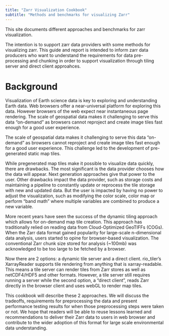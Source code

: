 ```yaml
---
title: "Zarr Visualization Cookbook"
subtitle: "Methods and benchmarks for visualizing Zarr"
---
```


This site documents different approaches and benchmarks for zarr visualization.

The intention is to support zarr data providers with some methods for visualizing zarr. This guide and report is intended to inform zarr data producers who want to understand the requirements for data pre-processing and chunking in order to support visualization through tiling server and direct client approahces.

# Background

Visualization of Earth science data is key to exploring and understanding Earth data. Web browsers offer a near-universal platform for exploring this data. However browsers of the web expect near instantaneous page rendering. The scale of geospatial data makes it challenging to serve this data “on-demand” as browsers cannot reproject and create image tiles fast enough for a good user experience.

The scale of geospatial data makes it challenging to serve this data “on-demand” as browsers cannot reproject and create image tiles fast enough for a good user experience. This challenge led to the development of pre-generated static map tiles. 

While pregenerated map tiles make it possible to visualize data quickly, there are drawbacks. The most significant is the data provider chooses how the data will appear. Next generation approaches give that power to the user. Other drawbacks impact the data provider, such as storage costs and maintaining a pipeline to constantly update or reprocess the tile storage with new and updated data. But the user is impacted by having no power to adjust the visualization, such as modifying the color scale, color map or perform “band math” where multiple variables are combined to produce a new variable.

More recent years have seen the success of the dynamic tiling approach which allows for on-demand map tile creation. This approach has traditionally relied on reading data from Cloud-Optimized GeoTIFFs (COGs). When the Zarr data format gained popularity for large-scale n-dimensional data analysis, users started to opine for browser-based visualization. The conventional Zarr chunk size stored for analysis (~100mb) was acknowledged to be too large to be fetched by a browser.

Now there are 2 options: a dynamic tile server and a direct client. rio_tiler’s XarrayReader supports tile rendering from anything that is xarray-readable. This means a tile server can render tiles from Zarr stores as well as netCDF4/HDF5 and other formats. However, a tile server still requires running a server while the second option, a “direct client”, reads Zarr directly in the browser client and uses webGL to render map tiles.

This cookbook will describe these 2 approaches. We will discuss the tradeoffs, requirements for preprocessing the data and present performance testing results for when those preprocessing steps were taken or not. We hope that readers will be able to reuse lessons learned and recommendations to deliver their Zarr data to users in web browser and contribute to the wider adoption of this format for large scale environmental data understanding.

